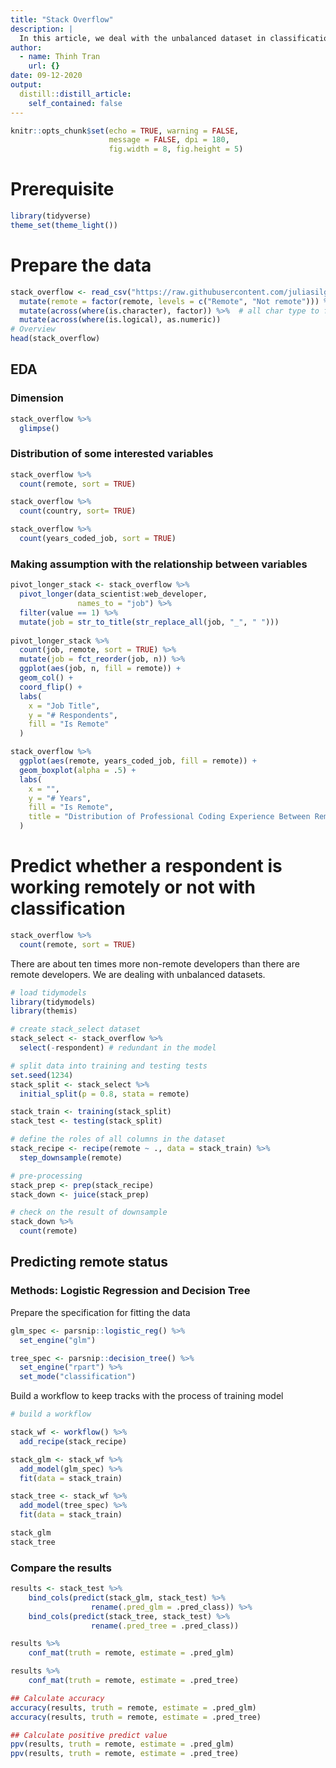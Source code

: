 ```yaml
---
title: "Stack Overflow"
description: |
  In this article, we deal with the unbalanced dataset in classification. 
author:
  - name: Thinh Tran
    url: {}
date: 09-12-2020
output:
  distill::distill_article:
    self_contained: false
---
```


```r
knitr::opts_chunk$set(echo = TRUE, warning = FALSE,
                      message = FALSE, dpi = 180, 
                      fig.width = 8, fig.height = 5)
```

# Prerequisite
```r
library(tidyverse)
theme_set(theme_light())
```

# Prepare the data 
```r
stack_overflow <- read_csv("https://raw.githubusercontent.com/juliasilge/supervised-ML-case-studies-course/master/data/stack_overflow.csv") %>% 
  mutate(remote = factor(remote, levels = c("Remote", "Not remote"))) %>% # reorder level for consistency
  mutate(across(where(is.character), factor)) %>%  # all char type to factor type for modelling purpose
  mutate(across(where(is.logical), as.numeric))
# Overview
head(stack_overflow)
```

## EDA
###  Dimension
```r
stack_overflow %>% 
  glimpse()
```


### Distribution of some interested variables
```r
stack_overflow %>% 
  count(remote, sort = TRUE)

stack_overflow %>% 
  count(country, sort= TRUE)

stack_overflow %>% 
  count(years_coded_job, sort = TRUE)

```

### Making assumption with the relationship between variables
```r
pivot_longer_stack <- stack_overflow %>% 
  pivot_longer(data_scientist:web_developer, 
               names_to = "job") %>%
  filter(value == 1) %>% 
  mutate(job = str_to_title(str_replace_all(job, "_", " "))) 
  
pivot_longer_stack %>% 
  count(job, remote, sort = TRUE) %>% 
  mutate(job = fct_reorder(job, n)) %>% 
  ggplot(aes(job, n, fill = remote)) + 
  geom_col() + 
  coord_flip() + 
  labs(
    x = "Job Title",
    y = "# Respondents",
    fill = "Is Remote"
  ) 
```


```r
stack_overflow %>% 
  ggplot(aes(remote, years_coded_job, fill = remote)) + 
  geom_boxplot(alpha = .5) +
  labs(
    x = "",
    y = "# Years",
    fill = "Is Remote",
    title = "Distribution of Professional Coding Experience Between Remote Status"
  )
```


# Predict whether a respondent is working remotely or not with classification
```r
stack_overflow %>% 
  count(remote, sort = TRUE)

```

There are about ten times more non-remote developers than there are remote developers. We are dealing with unbalanced datasets. 

```r
# load tidymodels 
library(tidymodels)
library(themis)

# create stack_select dataset 
stack_select <- stack_overflow %>% 
  select(-respondent) # redundant in the model

# split data into training and testing tests
set.seed(1234)
stack_split <- stack_select %>% 
  initial_split(p = 0.8, stata = remote)

stack_train <- training(stack_split)
stack_test <- testing(stack_split)

```


```r
# define the roles of all columns in the dataset
stack_recipe <- recipe(remote ~ ., data = stack_train) %>% 
  step_downsample(remote) 

# pre-processing
stack_prep <- prep(stack_recipe)
stack_down <- juice(stack_prep)

# check on the result of downsample
stack_down %>% 
  count(remote)
```

## Predicting remote status

### Methods: Logistic Regression and Decision Tree

Prepare the specification for fitting the data

```r
glm_spec <- parsnip::logistic_reg() %>% 
  set_engine("glm")

tree_spec <- parsnip::decision_tree() %>% 
  set_engine("rpart") %>% 
  set_mode("classification")
```

Build a workflow to keep tracks with the process of training model
```r
# build a workflow

stack_wf <- workflow() %>% 
  add_recipe(stack_recipe) 

stack_glm <- stack_wf %>% 
  add_model(glm_spec) %>% 
  fit(data = stack_train)

stack_tree <- stack_wf %>% 
  add_model(tree_spec) %>% 
  fit(data = stack_train)

stack_glm 
stack_tree
```

### Compare the results
```r
results <- stack_test %>%
    bind_cols(predict(stack_glm, stack_test) %>%
                  rename(.pred_glm = .pred_class)) %>%
    bind_cols(predict(stack_tree, stack_test) %>%
                  rename(.pred_tree = .pred_class))

results %>%
    conf_mat(truth = remote, estimate = .pred_glm)

results %>%
    conf_mat(truth = remote, estimate = .pred_tree)

## Calculate accuracy
accuracy(results, truth = remote, estimate = .pred_glm)
accuracy(results, truth = remote, estimate = .pred_tree)

## Calculate positive predict value
ppv(results, truth = remote, estimate = .pred_glm)
ppv(results, truth = remote, estimate = .pred_tree)
```


